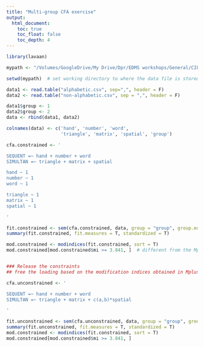```yaml
---
title: "Multi-group CFA exercise"
output:
  html_document:
    toc: true
    toc_float: false
    toc_depth: 4
---
```


```r
library(lavaan)
```

```r
mypath <- "/Volumes/GoogleDrive/My Drive/Dpr/EDMS workshops/General/CILVR 2020-2021/Hancock-SEM/Code Files/Hancock_SEM1_Mplus_files/5. Multigroup Analysis/5.Solutions"
```

```r
setwd(mypath)  # set working directory to where the data file is stored

data1 <- read.table("alphabetic.csv", sep=",", header = F)
data2 <- read.table("non-alphabetic.csv", sep = ",", header = F)

data1$group <- 1
data2$group <- 2
data <- rbind(data1, data2)

colnames(data) <- c('hand', 'number', 'word',
                    'triangle', 'matrix', 'spatial', 'group')

cfa.constrained <- '

SEQUENT =~ hand + number + word
SIMULTAN =~ triangle + matrix + spatial 

hand ~ 1
number ~ 1
word ~ 1

triangle ~ 1
matrix ~ 1
spatial ~ 1

'

fit.constrained <- sem(cfa.constrained, data, group = "group", group.equal = c("loadings"), meanstructure = F)
summary(fit.constrained, fit.measures = T, standardized = T)

mod.constrained <- modindices(fit.constrained, sort = T)
mod.constrained[mod.constrained$mi >= 3.841, ]  # different from the Mplus output


### Release the constraints
## free the loading based on the modification indices obtained in Mplus (to be consistent with your practice in class)

cfa.unconstrained <- '

SEQUENT =~ hand + number + word
SIMULTAN =~ triangle + matrix + c(a,b)*spatial

'

fit.unconstrained <- sem(cfa.unconstrained, data, group = "group", group.equal = c("loadings"), meanstructure = F)
summary(fit.unconstrained, fit.measures = T, standardized = T)
mod.constrained <- modindices(fit.constrained, sort = T)
mod.constrained[mod.constrained$mi >= 3.841, ]

```

